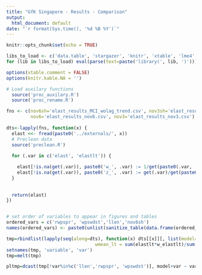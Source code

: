 ```yaml
---
title: "GfK Singapore - Results - Comparison"
output:
  html_document: default
date: "`r format(Sys.time(), '%d %B %Y')`"
---
```


```r
knitr::opts_chunk$set(echo = TRUE)

libs_to_load <- c('data.table', 'stargazer', 'knitr', 'xtable', 'lme4', 'car', 'kableExtra', 'stringi', 'ggplot2', 'ggpubr', 'plyr')
for (lib in libs_to_load) eval(parse(text=paste('library(', lib, ')')))

options(xtable.comment = FALSE)
options(knitr.kable.NA = '')

# Load auxilary functions
  source('proc_auxilary.R')
  source('proc_rename.R')

fns <- c(nov6sh='elast_results_MCI_wolag_trend.csv', nov3sh='elast_results_nov3sh.csv',
         nov6='elast_results_nov6.csv', nov3='elast_results_nov3.csv')
         
dts<-lapply(fns, function(x) {
  elast <<- fread(paste0('../externals/', x))
  # Preclean data
  source('preclean.R')
  
  for (.var in c('elast', 'elastlt')) {

    elast[!is.na(get(.var)), paste0('w_', .var) := 1/get(paste0(.var, '_se'))]
    elast[!is.na(get(.var)), paste0('z_', .var) := get(.var)/get(paste0(.var, '_se'))]
  }
   
   
  return(elast)
})


# set order of variables to appear in figures and tables
ordered_vars = c('rwpspr', 'wpswdst','llen','nov6sh')
names(ordered_vars) <- paste0(unlist(sanitize_table(data.frame(ordered_vars))), ' elasticity')

```

```r

tmp=rbindlist(lapply(seq(along=dts), function(x) dts[[x]][, list(model=names(dts)[x], wmean_st = sum(elast*w_elast)/sum(w_elast),
                                 wmean_lt = sum(elastlt*w_elastlt)/sum(w_elastlt)),by=c('variable')]))
setnames(tmp, 'variable', 'var')
tmp=melt(tmp)

pltmp=dcast(tmp[!var%in%c('llen','rwpspr', 'wpswdst')], model+var ~ variable)


```
